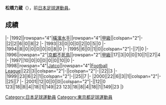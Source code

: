 {{Infobox football biography
|name=松橋力蔵
|image=
|fullname=松橋力蔵
|birth_date={{Birth date and age|1968|8|22}}
|cityofbirth=[[東京都|東京都]]
|countryofbirth=[[日本|日本]]
|position=[[中场|中场]]
|currentclub=
|years=?-1995<br/>1996-1997<br/>1998-2001
|clubs=[[橫濱水手|橫濱水手]]<br/>[[京都不死鳥|京都不死鳥]]<br/>[[Jatco_FC|Jatco]]
|caps(goals)=
|nationalyears=
|nationalteam=
|nationalcaps(goals)=
}}
'''松橋力蔵'''（{{Bd|1968年|8月22日||}}），前[[日本|日本]][[足球|足球]][[運動員|運動員]]。

==成績==
{{Football player club statistics 1|YYN}}
{{Football player club statistics 2|JPN|YYN}}
|-
|1992||rowspan="4"|[[橫濱水手|橫濱水手]]||rowspan="4"|[[日本職業足球甲級聯賽|甲級]]||colspan="2"|-||2||2||6||0||8||2
|-
|1993||3||0||0||0||2||0||5||0
|-
|1994||8||0||0||0||0||0||8||0
|-
|1995||6||0||1||0||colspan="2"|-||7||0
|-
|1996||rowspan="2"|[[京都不死鳥|京都不死鳥]]||rowspan="2"|[[日本職業足球甲級聯賽|甲級]]||17||3||0||0||10||1||27||4
|-
|1997||10||0||0||0||0||0||10||0
|-
|1998||rowspan="4"|[[Jatco_FC|Jatco]]||rowspan="4"|[[Japan_Football_League|Football League]]||22||3||colspan="2"|-||colspan="2"|-||22||3
|-
|1999||23||6||2||1||colspan="2"|-||25||7
|-
|2000||22||6||3||1||colspan="2"|-||25||7
|-
|2001||12||0||0||0||colspan="2"|-||12||0
{{Football player club statistics 3|1|JPN}}123||18||8||4||18||1||149||23
{{Football player club statistics 5}}123||18||8||4||18||1||149||23
|}

{{Japan-sport-bio-stub}}
{{Soccer-player-stub}}
[[Category:日本足球運動員|Category:日本足球運動員]]
[[Category:東京都足球運動員|Category:東京都足球運動員]]